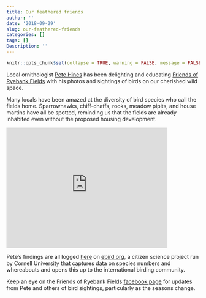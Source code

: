 ```yaml
---
title: Our feathered friends
author: ''
date: '2018-09-29'
slug: our-feathered-friends
categories: []
tags: []
Description: ''
---
```


```r
knitr::opts_chunk$set(collapse = TRUE, warning = FALSE, message = FALSE, echo = FALSE)
```

Local ornithologist [Pete Hines](https://twitter.com/Hines1Peter) has been delighting and educating [Friends of Ryebank Fields](https://www.facebook.com/groups/FriendsofRyebank) with his photos and sightings of birds on our cherished wild space. 

Many locals have been amazed at the diversity of bird species who call the fields home. Sparrowhawks, chiff-chaffs, rooks, meadow pipits, and house martins have all be spotted, reminding us that the fields are already inhabited even without the proposed housing development. 

<iframe width="420" height="315" src="https://www.youtube.com/embed/vbt2oJ0YG-M" frameborder="0" allowfullscreen></iframe>

Pete's findings are all logged [here](https://ebird.org/view/checklist/S48753621) on [ebird.org](https://ebird.org/home), a citizen science project run by Cornell University that captures data on species numbers and whereabouts and opens this up to the international birding community.

Keep an eye on the Friends of Ryebank Fields [facebook page](https://www.facebook.com/groups/FriendsofRyebank) for updates from Pete and others of bird sightings, particularly as the seasons change.